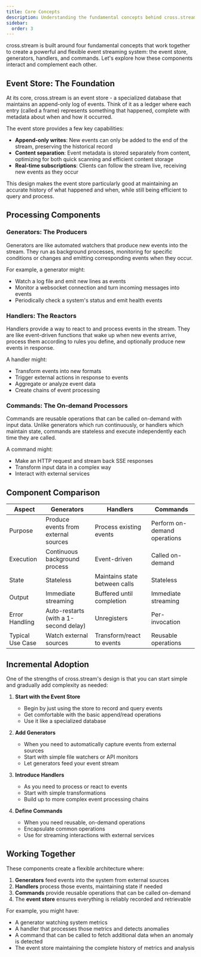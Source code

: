 ```yaml
---
title: Core Concepts
description: Understanding the fundamental concepts behind cross.stream's architecture and operation
sidebar:
  order: 3
---
```


cross.stream is built around four fundamental concepts that work together to
create a powerful and flexible event streaming system: the event store,
generators, handlers, and commands. Let's explore how these components interact
and complement each other.

## Event Store: The Foundation

At its core, cross.stream is an event store - a specialized database that
maintains an append-only log of events. Think of it as a ledger where each entry
(called a frame) represents something that happened, complete with metadata
about when and how it occurred.

The event store provides a few key capabilities:

- **Append-only writes**: New events can only be added to the end of the stream,
  preserving the historical record
- **Content separation**: Event metadata is stored separately from content,
  optimizing for both quick scanning and efficient content storage
- **Real-time subscriptions**: Clients can follow the stream live, receiving new
  events as they occur

This design makes the event store particularly good at maintaining an accurate
history of what happened and when, while still being efficient to query and
process.

## Processing Components

### Generators: The Producers

Generators are like automated watchers that produce new events into the stream.
They run as background processes, monitoring for specific conditions or changes
and emitting corresponding events when they occur.

For example, a generator might:

- Watch a log file and emit new lines as events
- Monitor a websocket connection and turn incoming messages into events
- Periodically check a system's status and emit health events

### Handlers: The Reactors

Handlers provide a way to react to and process events in the stream. They are
like event-driven functions that wake up when new events arrive, process them
according to rules you define, and optionally produce new events in response.

A handler might:

- Transform events into new formats
- Trigger external actions in response to events
- Aggregate or analyze event data
- Create chains of event processing

### Commands: The On-demand Processors

Commands are reusable operations that can be called on-demand with input data.
Unlike generators which run continuously, or handlers which maintain state,
commands are stateless and execute independently each time they are called.

A command might:

- Make an HTTP request and stream back SSE responses
- Transform input data in a complex way
- Interact with external services

## Component Comparison

| Aspect           | Generators                           | Handlers                      | Commands                     |
| ---------------- | ------------------------------------ | ----------------------------- | ---------------------------- |
| Purpose          | Produce events from external sources | Process existing events       | Perform on-demand operations |
| Execution        | Continuous background process        | Event-driven                  | Called on-demand             |
| State            | Stateless                            | Maintains state between calls | Stateless                    |
| Output           | Immediate streaming                  | Buffered until completion     | Immediate streaming          |
| Error Handling   | Auto-restarts (with a 1-second delay) | Unregisters          | Per-invocation               |
| Typical Use Case | Watch external sources               | Transform/react to events     | Reusable operations          |

## Incremental Adoption

One of the strengths of cross.stream's design is that you can start simple and
gradually add complexity as needed:

1. **Start with the Event Store**
   - Begin by just using the store to record and query events
   - Get comfortable with the basic append/read operations
   - Use it like a specialized database

2. **Add Generators**
   - When you need to automatically capture events from external sources
   - Start with simple file watchers or API monitors
   - Let generators feed your event stream

3. **Introduce Handlers**
   - As you need to process or react to events
   - Start with simple transformations
   - Build up to more complex event processing chains

4. **Define Commands**
   - When you need reusable, on-demand operations
   - Encapsulate common operations
   - Use for streaming interactions with external services

## Working Together

These components create a flexible architecture where:

1. **Generators** feed events into the system from external sources
2. **Handlers** process those events, maintaining state if needed
3. **Commands** provide reusable operations that can be called on-demand
4. The **event store** ensures everything is reliably recorded and retrievable

For example, you might have:

- A generator watching system metrics
- A handler that processes those metrics and detects anomalies
- A command that can be called to fetch additional data when an anomaly is
  detected
- The event store maintaining the complete history of metrics and analysis
